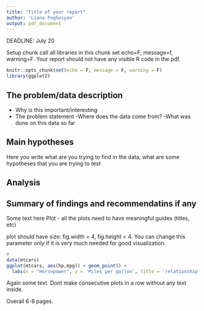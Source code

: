 ```yaml
---
title: "Title of your report"
author: 'Liana Poghosyan'
output: pdf_document
---
```


DEADLINE: July 20


Setup chunk
call all libraries in this chunk
set echo=F, message=f, warning=F. Your report should not have any visible R code in the pdf.


```r
knitr::opts_chunk$set(echo = F, message = F, warning = F)
library(ggplot2)
```


## The problem/data description
- Why is this important/interesting
- The problem statement
-Where does the data come from?
-What was done on this data so far

## Main hypotheses
Here you write what are you trying to find in the data, what are some hypotheses that you are trying to test

## Analysis

## Summary of findings and recommendatins if any



Some text here
Plot - all the plots need to have meaningful guides (titles, etc)

plot should have size: fig.width = 4, fig.height = 4. You can change this parameter only if it is very much needed for good visualization.

```r
# 
data(mtcars)
ggplot(mtcars, aes(hp,mpg)) + geom_point() + 
  labs(x = "Horsepower", y = 'Miles per gallon', title = 'relationship between mpg and hp')
```

Again some text. Dont make consecutive plots in a row without any text inside.


Overall 6-8 pages.


